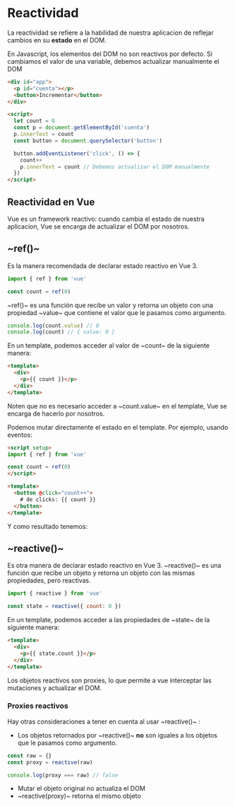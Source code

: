 
<PageView>

# Reactividad

La reactividad se refiere a la habilidad de nuestra aplicacion de reflejar cambios en su **estado** en el DOM.

En Javascript, los elementos del DOM no son reactivos por defecto. Si cambiamos el valor de una variable, debemos actualizar manualmente el DOM

```html
<div id="app">
  <p id="cuenta"></p>
  <button>Incrementar</button>
</div>

<script>
  let count = 0
  const p = document.getElementById('cuenta')
  p.innerText = count
  const button = document.querySelector('button')

  button.addEventListener('click', () => {
    count++
    p.innerText = count // Debemos actualizar el DOM manualmente
  })
</script>
``` 

## Reactividad en Vue

Vue es un framework reactivo: cuando cambia el estado de nuestra aplicacion, Vue se encarga de actualizar el DOM por nosotros.

## ~ref()~

Es la manera recomendada de declarar estado reactivo en Vue 3.

```javascript
import { ref } from 'vue'

const count = ref(0)
```

~ref()~ es una función que recibe un valor y retorna un objeto con una propiedad ~value~ que contiene el valor que le pasamos como argumento. 

```javascript
console.log(count.value) // 0
console.log(count) // { value: 0 }
```
En un template, podemos acceder al valor de ~count~ de la siguiente manera:

```html
<template>
  <div>
    <p>{{ count }}</p>
  </div>
</template>
```
Noten que no es necesario acceder a ~count.value~ en el template, Vue se encarga de hacerlo por nosotros.

Podemos mutar directamente el estado en el template. Por ejemplo, usando eventos:

```html
<script setup>
import { ref } from 'vue'

const count = ref(0)
</script>

<template>
  <button @click="count++">
    # de clicks: {{ count }}
  </button>
</template>
```

Y como resultado tenemos:

<ExampleWrapper>
  <Counter/>
</ExampleWrapper>

## ~reactive()~

Es otra manera de declarar estado reactivo en Vue 3. ~reactive()~ es una función que recibe un objeto y retorna un objeto con las mismas propiedades, pero reactivas.

```javascript
import { reactive } from 'vue'

const state = reactive({ count: 0 })
```

En un template, podemos acceder a las propiedades de ~state~ de la siguiente manera:

```html
<template>
  <div>
    <p>{{ state.count }}</p>
  </div>
</template>
```

Los objetos reactivos son proxies, lo que permite a vue interceptar las mutaciones y actualizar el DOM.

### Proxies reactivos

Hay otras consideraciones a tener en cuenta al usar ~reactive()~ :

- Los objetos retornados por ~reactive()~ **no** son iguales a los objetos que le pasamos como argumento.

```javascript
const raw = {}
const proxy = reactive(raw)

console.log(proxy === raw) // false
```
- Mutar el objeto original no actualiza el DOM
- ~reactive(proxy)~ retorna el mismo objeto

</PageView>
